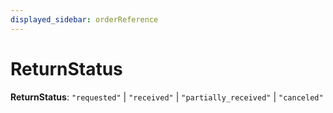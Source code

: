 ```yaml
---
displayed_sidebar: orderReference
---
```



# ReturnStatus

 **ReturnStatus**: `"requested"` \| `"received"` \| `"partially_received"` \| `"canceled"`
